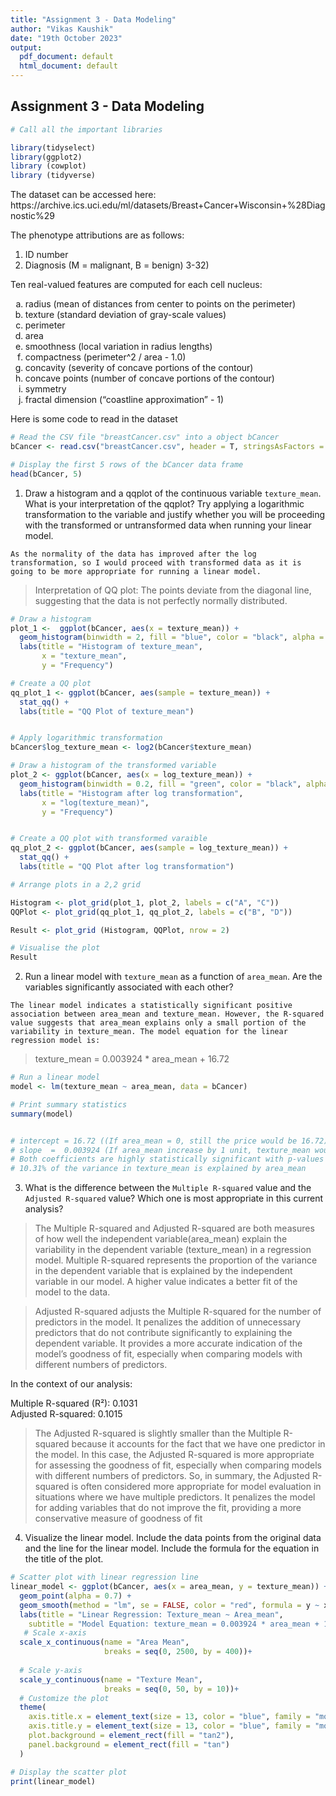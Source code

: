 ---
title: "Assignment 3 - Data Modeling"
author: "Vikas Kaushik"
date: "19th October 2023"
output:
  pdf_document: default
  html_document: default
---

## Assignment 3 - Data Modeling 

```{r}
# Call all the important libraries

library(tidyselect)
library(ggplot2)
library (cowplot)
library (tidyverse)

```


The dataset can be accessed here: https://archive.ics.uci.edu/ml/datasets/Breast+Cancer+Wisconsin+%28Diagnostic%29

The phenotype attributions are as follows: 

1) ID number
2) Diagnosis (M = malignant, B = benign)
3-32)

Ten real-valued features are computed for each cell nucleus:

a) radius (mean of distances from center to points on the perimeter)
b) texture (standard deviation of gray-scale values)
c) perimeter
d) area
e) smoothness (local variation in radius lengths)
f) compactness (perimeter^2 / area - 1.0)
g) concavity (severity of concave portions of the contour)
h) concave points (number of concave portions of the contour)
i) symmetry
j) fractal dimension ("coastline approximation" - 1)

Here is some code to read in the dataset

```{r}
# Read the CSV file "breastCancer.csv" into a object bCancer
bCancer <- read.csv("breastCancer.csv", header = T, stringsAsFactors = T)

# Display the first 5 rows of the bCancer data frame
head(bCancer, 5)

```


1. Draw a histogram and a qqplot of the continuous variable `texture_mean`. What is your interpretation of the qqplot? Try applying a logarithmic transformation to the variable and justify whether you will be proceeding with the transformed or untransformed data when running your linear model. 

`As the normality of the data has improved after the log transformation, so I would proceed with transformed data as it is going to be more appropriate for running a linear model.`

> Interpretation of QQ plot: The points deviate from the diagonal line, suggesting that the data is not perfectly normally distributed.

```{r}
# Draw a histogram
plot_1 <-  ggplot(bCancer, aes(x = texture_mean)) +
  geom_histogram(binwidth = 2, fill = "blue", color = "black", alpha = 0.7) +
  labs(title = "Histogram of texture_mean",
       x = "texture_mean",
       y = "Frequency")

# Create a QQ plot
qq_plot_1 <- ggplot(bCancer, aes(sample = texture_mean)) +
  stat_qq() +
  labs(title = "QQ Plot of texture_mean")


# Apply logarithmic transformation
bCancer$log_texture_mean <- log2(bCancer$texture_mean)

# Draw a histogram of the transformed variable
plot_2 <- ggplot(bCancer, aes(x = log_texture_mean)) +
  geom_histogram(binwidth = 0.2, fill = "green", color = "black", alpha = 0.7) +
  labs(title = "Histogram after log transformation",
       x = "log(texture_mean)",
       y = "Frequency")


# Create a QQ plot with transformed varaible
qq_plot_2 <- ggplot(bCancer, aes(sample = log_texture_mean)) +
  stat_qq() +
  labs(title = "QQ Plot after log transformation")

# Arrange plots in a 2,2 grid

Histogram <- plot_grid(plot_1, plot_2, labels = c("A", "C"))
QQPlot <- plot_grid(qq_plot_1, qq_plot_2, labels = c("B", "D"))

Result <- plot_grid (Histogram, QQPlot, nrow = 2)

# Visualise the plot
Result

```


2. Run a linear model with `texture_mean` as a function of `area_mean`. Are the variables significantly associated with each other? 

`The linear model indicates a statistically significant positive association between area_mean and texture_mean. However, the R-squared value suggests that area_mean explains only a small portion of the variability in texture_mean. The model equation for the linear regression model is:`

> texture_mean = 0.003924 * area_mean + 16.72

```{r}
# Run a linear model
model <- lm(texture_mean ~ area_mean, data = bCancer)

# Print summary statistics
summary(model)


# intercept = 16.72 ((If area_mean = 0, still the price would be 16.72)
# slope  =  0.003924 (If area_mean increase by 1 unit, texture_mean would increase by 0.003924 unit
# Both coefficients are highly statistically significant with p-values much smaller than 0.05.
# 10.31% of the variance in texture_mean is explained by area_mean

```

3. What is the difference between the `Multiple R-squared` value and the `Adjusted R-squared` value? Which one is most appropriate in this current analysis? 

> The Multiple R-squared and Adjusted R-squared are both measures of how well the independent variable(area_mean) explain the variability in the dependent variable (texture_mean) in a regression model. Multiple R-squared represents the proportion of the variance in the dependent variable that is explained by the independent variable in our model. A higher value indicates a better fit of the model to the data. 

> Adjusted R-squared adjusts the Multiple R-squared for the number of predictors in the model. It penalizes the addition of unnecessary predictors that do not contribute significantly to explaining the dependent variable. It provides a more accurate indication of the model's goodness of fit, especially when comparing models with different numbers of predictors.

In the context of our analysis:

Multiple R-squared (R²): 0.1031   
Adjusted R-squared: 0.1015

> The Adjusted R-squared is slightly smaller than the Multiple R-squared because it accounts for the fact that we have one predictor in the model. In this case, the Adjusted R-squared is more appropriate for assessing the goodness of fit, especially when comparing models with different numbers of predictors. So, in summary, the Adjusted R-squared is often considered more appropriate for model evaluation in situations where we have multiple predictors. It penalizes the model for adding variables that do not improve the fit, providing a more conservative measure of goodness of fit



4. Visualize the linear model. Include the data points from the original data and the line for the linear model. Include the formula for the equation in the title of the plot. 


```{r}

# Scatter plot with linear regression line
linear_model <- ggplot(bCancer, aes(x = area_mean, y = texture_mean)) +
  geom_point(alpha = 0.7) +
  geom_smooth(method = "lm", se = FALSE, color = "red", formula = y ~ x) +
  labs(title = "Linear Regression: Texture_mean ~ Area_mean", 
    subtitle = "Model Equation: texture_mean = 0.003924 * area_mean + 16.72")+
   # Scale x-axis 
  scale_x_continuous(name = "Area Mean",
                     breaks = seq(0, 2500, by = 400))+
  
  # Scale y-axis
  scale_y_continuous(name = "Texture Mean",
                     breaks = seq(0, 50, by = 10))+
  # Customize the plot
  theme(
    axis.title.x = element_text(size = 13, color = "blue", family = "mono"),
    axis.title.y = element_text(size = 13, color = "blue", family = "mono"),
    plot.background = element_rect(fill = "tan2"),
    panel.background = element_rect(fill = "tan")
  )

# Display the scatter plot
print(linear_model)
  

```



